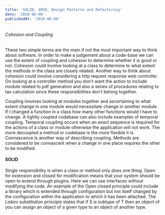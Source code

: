 ```yaml
---
title: 'SOLID, 4RSD, Design Patterns and Refactoring'
date: '2020-06-08'
publishedAt: '2020-06-08'
---
```


###### Cohesion and Coupling
These two simple terms are the main if not the most important way to think about
software. In order to make a judgement about a code-base we can use the extent of coupling
and cohesion to determine whether it is good or not. Cohesion could involve looking at a class
to determine to what extent the methods in the class are closely related. Another way to think
about cohesion could involve considering a http request response web controller. On looking at a controller
method you don't want the action to include module related to pdf generation and also a series of procedures
relating to tax calculation since these responsibilities don't belong together. 

Coupling involves looking at modules together and ascertaining to what extent change in one module would necessitate change in another
module. If I changed a function in a class how many other functions would I have to change. 
A tightly coupled codebase can also include examples of temporal coupling. Temporal coupling occurs
when an exact sequence is required for the actions of a class or module otherwise the application will not work.
The more decoupled a method or codebase is the more flexible it is. Connascence is another way of describing coupling. Methods are considered to be connascent when a change in
one place requires the other to be modified.

#### SOLID
Single responsibility is when a class or method only does one thing.
Open for extension and closed for modification means that your system should be open to extend through plugins.
Here we can use interfaces without modifying the code. An example of the Open closed principle could include a library which
is extended through configuration but not itself changed by the configuration within the application to which it has been attached.
The Liskov substitution principle states that if S is subtype of T then an object of  you can assign an object of a given type to an object of another type.
